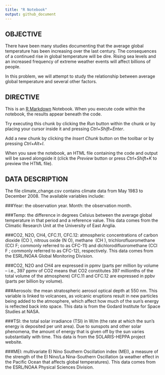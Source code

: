 ```yaml
---
title: "R Notebook"
output: github_document
---
```

## OBJECTIVE
There have been many studies documenting that the average global temperature has been increasing over the last century. The consequences of a continued rise in global temperature will be dire. Rising sea levels and an increased frequency of extreme weather events will affect billions of people.

In this problem, we will attempt to study the relationship between average global temperature and several other factors.

## DIRECTIVE

This is an [R Markdown](http://rmarkdown.rstudio.com) Notebook. When you execute code within the notebook, the results appear beneath the code. 

Try executing this chunk by clicking the *Run* button within the chunk or by placing your cursor inside it and pressing *Ctrl+Shift+Enter*. 


Add a new chunk by clicking the *Insert Chunk* button on the toolbar or by pressing *Ctrl+Alt+I*.

When you save the notebook, an HTML file containing the code and output will be saved alongside it (click the *Preview* button or press *Ctrl+Shift+K* to preview the HTML file).

## DATA DESCRIPTION
The file climate_change.csv contains climate data from May 1983 to December 2008. The available variables include:

###Year: 
the observation year. Month: the observation month.

###Temp: 
the difference in degrees Celsius between the average global temperature in that period and a reference value. This data comes from the Climatic Research Unit at the University of East Anglia. 

###CO2, N2O, CH4, CFC.11, CFC.12: 
atmospheric concentrations of carbon dioxide (CO ), nitrous oxide (N O), methane  (CH ), trichlorofluoromethane (CCl F; commonly referred to as CFC-11) and dichlorodifluoromethane (CCl F ; commonly referred to as CFC-12), respectively. This data comes from the ESRL/NOAA Global Monitoring Division.

###CO2, N2O and CH4
are expressed in ppmv (parts per million by volume  -- i.e., 397 ppmv of CO2 means that CO2 constitutes 397 millionths of the total volume of the atmosphere) CFC.11 and CFC.12 are expressed in ppbv (parts per billion by volume). 

###Aerosols: 
the mean stratospheric aerosol optical depth at 550 nm. This variable is linked to volcanoes, as volcanic eruptions result in new particles being added to the atmosphere, which affect how much of the sun's energy is reflected back into space. This data is from the Godard Institute for Space Studies at NASA. 

###TSI: 
the total solar irradiance (TSI) in W/m (the rate at which the sun's energy is deposited per unit area). Due to sunspots and other solar phenomena, the amount of energy that is given off by the sun varies substantially with time. This data is from the SOLARIS-HEPPA project website. 

###MEI: 
multivariate El Nino Southern Oscillation index (MEI), a measure of the strength of the El Nino/La Nina-Southern Oscillation (a weather effect in the Pacific Ocean that affects global temperatures). This data comes from the ESRL/NOAA Physical Sciences Division.
